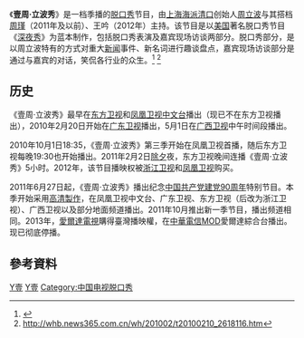 {{expand|time=2012-12-31T13:42:45+00:00}}
{{Infobox television
| show_name          = 壹周·立波秀<br>Mr. Zhou Live Show
| image              = 
| caption            = 
| format             = [[談話節目|脱口秀]]
| camera             = 
| picture_format     = 
| runtime            = 约45分鐘
| creator            = 
| director           = 
| developer          = 
| 主持           = [[周立波_(演员)|周立波]]
| country            = {{CHNML}}
| network            = [[凤凰卫视|凤凰卫视]]、[[浙江卫视|浙江卫视]]
| num_episodes       = 
| website            = 
| imdb_id            = 
| tv_com_id          = 
}}

《'''壹周·立波秀'''》是一档季播的[[談話節目|脱口秀]]节目，由[[上海|上海]][[海派清口|海派清口]]创始人[[周立波_(演员)|周立波]]与其搭档[[周瑾|周瑾]]（2011年及以前）、王吟（2012年）主持。该节目是以[[美国|美国]]著名脱口秀节目《[[深夜秀|深夜秀]]》为蓝本制作，包括脱口秀表演及嘉宾现场访谈两部分。脱口秀部分，是以周立波特有的方式对重大[[新闻|新闻]]事件、新名词进行趣谈盘点，嘉宾现场访谈部分是通过与嘉宾的对话，笑侃各行业的众生。<ref>{{Cite web|url=http://phtv.ifeng.com/phinfo/201001/0107_45_1502142.shtml|title=2010年凤凰卫视春节特别节目《壹周·立波秀》_卫视_凤凰网|website=phtv.ifeng.com|access-date=2010-02-23|archive-date=2020-08-10|archive-url=https://web.archive.org/web/20200810001001/http://phtv.ifeng.com/phinfo/201001/0107_45_1502142.shtml|dead-url=no}}</ref>
<ref>http://whb.news365.com.cn/wh/201002/t20100210_2618116.htm{{dead link|date=2017年12月 |bot=InternetArchiveBot |fix-attempted=yes }}</ref>

==历史==
《壹周·立波秀》最早在[[东方卫视|东方卫视]]和[[凤凰卫视中文台|凤凰卫视中文台]]播出（现已不在东方卫视播出），2010年2月20日开始在[[广东卫视|广东卫视]]播出，5月1日在[[广西卫视|广西卫视]]中午时间段播出。

2010年10月1日18:35，《壹周·立波秀》第三季开始在凤凰卫视首播，随后东方卫视每晚19:30也开始播出。2011年2月2日[[除夕|除夕]]夜，东方卫视晚间连播《壹周·立波秀》5小时。2012年，该节目播映权被[[浙江卫视|浙江卫视]]和[[凤凰卫视|凤凰卫视]]购买。

2011年6月27日起，《壹周·立波秀》播出纪念[[中国共产党|中国共产党]][[中国共产党诞生纪念日|建党90周年]]特别节目。本季开始采用[[高清製作|高清製作]]，在凤凰卫视中文台、广东卫视、东方卫视（后改为浙江卫视）、广西卫视以及部分地面频道播出。2011年10月推出新一季节目，播出频道相同。2013年，[[愛爾達電視|愛爾達電視]]購得臺灣播映權，在[[中華電信MOD|中華電信MOD]]愛爾達綜合台播出。现已彻底停播。

==參考資料==
{{reflist}}

{{浙江卫视电视节目}}
[[Category:东方卫视节目|Y壹]]
[[Category:凤凰卫视节目|Y壹]]
[[Category:中国电视脱口秀|Category:中国电视脱口秀]]